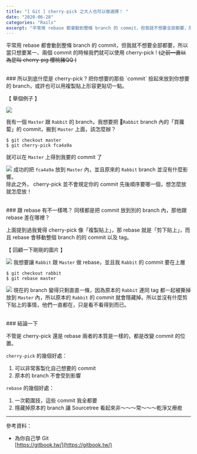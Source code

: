 ```yaml
---
title: "[ Git ] cherry-pick 之大人也可以做選擇！ "
date: "2020-06-28"
categories: "Rails"
excerpt: "平常用 rebase 都會動到整條 branch 的 commit，但我就不想要全部都要，所以當只想要某一、兩個 commit 的時候我們就可以使用 cherry-pick !"
---
```

平常用 rebase 都會動到整條 branch 的 commit，但我就不想要全部都要，所以當只想要某一、兩個 commit 的時候我們就可以使用 cherry-pick ! ~~(之前一直以為是叫 cherry-pig 櫻桃豬QQ )~~

<br/>
### 所以到底什麼是 cherry-pick ?
把你想要的那些 `commit` 撿起來放到你想要的 branch，或許也可以用複製貼上形容更貼切一點。<br/>

【 舉個例子 】

![](https://i.imgur.com/i5WanG1.png)

我有一個 `Master` 跟 `Rabbit` 的 branch，我想要把 `Rabbit` branch 內的「買蘿蔔」的 commit，搬到 `Master` 上面，該怎麼辦？

```shell
$ git checkout master
$ git cherry-pick fca4a9a
```
就可以在 `Master` 上得到我要的 commit 了

![](https://i.imgur.com/x1fufJv.png)
成功的把 `fca4a9a` 放到 `Master` 內，並且原來的 `Rabbit` branch 並沒有什麼影響。<br/>
除此之外， cherry-pick 並不會規定你的 commit 先後順序要哪一個，想怎麼放就怎麼放！

<br/>
### 跟 rebase 有不一樣嗎？
同樣都是把 commit 放到別的 branch 內，那他跟 rebase 差在哪裡？

上面提到過我覺得 cherry-pick 像「複製貼上」，那 rebase 就是「剪下貼上」，而且 rebase 會移動整個 branch 的的 commit 以及 tag。

【 回顧一下剛剛的圖片 】

![](https://i.imgur.com/i5WanG1.png)
我想要讓 `Rabbit` 跟 `Master` 做 rebase，並且我 `Rabbit` 的 commit 要在上層
```shell
$ git checkout rabbit
$ git rebase master
```
![](https://i.imgur.com/R3shVb9.png)
現在的 branch 變得只剩直直一條，因為原本的 `Rabbit` 連同 tag 都一起被撕掉放到 `Master` 內，所以原本的 `Rabbit` 的 commit 就會隱藏掉。所以並沒有什麼剪下貼上的事情，他們一直都在，只是看不看得到而已。

<br/>
### 結論一下

不管是 cherry-pick 還是 rebase 兩者的本質是一樣的，都是改變 commit 的位置。

`cherry-pick` 的幾個好處：
1. 可以非常客製化自己想要的 commit
2. 原本的 branch 不會受到影響

`rebase` 的幾個好處：
1. 一次範圍技，這些 commit 我全都要
2. 隱藏掉原本的 branch 讓 Sourcetree 看起來非～～～常～～～乾淨又療癒



---

參考資料：
- 為你自己學 Git<br/>
[https://gitbook.tw/](https://gitbook.tw/)




